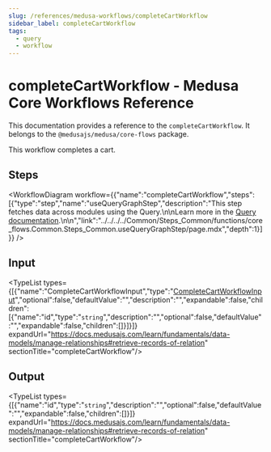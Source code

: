 ```yaml
---
slug: /references/medusa-workflows/completeCartWorkflow
sidebar_label: completeCartWorkflow
tags:
  - query
  - workflow
---
```



# completeCartWorkflow - Medusa Core Workflows Reference

This documentation provides a reference to the `completeCartWorkflow`. It belongs to the `@medusajs/medusa/core-flows` package.

This workflow completes a cart.

## Steps

<WorkflowDiagram workflow={{"name":"completeCartWorkflow","steps":[{"type":"step","name":"useQueryGraphStep","description":"This step fetches data across modules using the Query.\n\nLearn more in the [Query documentation](https://docs.medusajs.com/learn/fundamentals/module-links/query).\n\n","link":"../../../../Common/Steps_Common/functions/core_flows.Common.Steps_Common.useQueryGraphStep/page.mdx","depth":1}]}} />

## Input

<TypeList types={[{"name":"CompleteCartWorkflowInput","type":"[CompleteCartWorkflowInput](../../../../types/core_flows.CompleteCartWorkflowInput/page.mdx)","optional":false,"defaultValue":"","description":"","expandable":false,"children":[{"name":"id","type":"`string`","description":"","optional":false,"defaultValue":"","expandable":false,"children":[]}]}]} expandUrl="https://docs.medusajs.com/learn/fundamentals/data-models/manage-relationships#retrieve-records-of-relation" sectionTitle="completeCartWorkflow"/>

## Output

<TypeList types={[{"name":"id","type":"`string`","description":"","optional":false,"defaultValue":"","expandable":false,"children":[]}]} expandUrl="https://docs.medusajs.com/learn/fundamentals/data-models/manage-relationships#retrieve-records-of-relation" sectionTitle="completeCartWorkflow"/>
